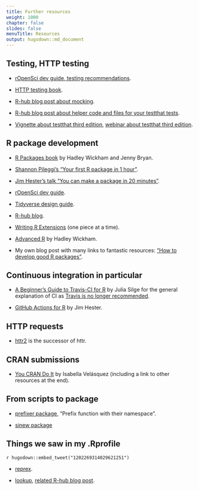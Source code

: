 ```yaml
---
title: Further resources
weight: 1000
chapter: false
slides: false
menuTitle: Resources
output: hugodown::md_document
---
```


## Testing, HTTP testing

* [rOpenSci dev guide, testing recommendations](https://devguide.ropensci.org/building.html#testing).

* [HTTP testing book](https://books.ropensci.org/http-testing).

* [R-hub blog post about mocking](https://blog.r-hub.io/2019/10/29/mocking/).

* [R-hub blog post about helper code and files for your testthat tests](https://blog.r-hub.io/2020/11/18/testthat-utility-belt/).

* [Vignette about testthat third edition](https://testthat.r-lib.org/articles/third-edition.html), [webinar about testthat third edition](https://www.rstudio.com/resources/webinars/testthat-3/).


## R package development

* [R Packages book](https://r-pkgs.org) by Hadley Wickham and Jenny Bryan.

* [Shannon Pileggi's "Your first R package in 1 hour"](https://www.pipinghotdata.com/posts/2020-10-25-your-first-r-package-in-1-hour/).

* [Jim Hester's talk "You can make a package in 20 minutes"](https://www.jimhester.com/talk/2018-rsc-r-pkgs/).

* [rOpenSci dev guide](https://devguide.ropensci.org).

* [Tidyverse design guide](https://design.tidyverse.org/).

* [R-hub blog](https://blog.r-hub.io).

* [Writing R Extensions](https://cran.r-project.org/doc/manuals/R-exts.html) (one piece at a time).

* [Advanced R](https://adv-r.hadley.nz/) by Hadley Wickham.

* My own blog post with many links to fantastic resources: ["How to develop good R packages"](http://www.masalmon.eu/2017/12/11/goodrpackages/).

## Continuous integration in particular

* [A Beginner's Guide to Travis-CI for R](https://juliasilge.com/blog/beginners-guide-to-travis/) by Julia Silge for the general explanation of CI as [Travis is no longer recommended](https://ropensci.org/blog/2020/11/19/moving-away-travis/).

* [GitHub Actions for R](https://www.jimhester.com/talk/2020-rsc-github-actions/) by Jim Hester.

## HTTP requests

* [httr2](https://github.com/r-lib/httr2) is the successor of httr.

## CRAN submissions

* [You CRAN Do It](https://ivelasq.rbind.io/blog/you-cran-do-it/) by Isabella Velásquez (including a link to other resources at the end).

## From scripts to package

* [prefixer package](https://github.com/dreamRs/prefixer), "Prefix function with their namespace".

* [sinew package](https://yonicd.github.io/sinew/articles/motivation.html)

## Things we saw in my .Rprofile

`r hugodown::embed_tweet("1202269314029621251")`

* [reprex](https://reprex.tidyverse.org/).

* [lookup](https://github.com/jimhester/lookup#readme), [related R-hub blog post](https://blog.r-hub.io/2019/05/14/read-the-source/).
